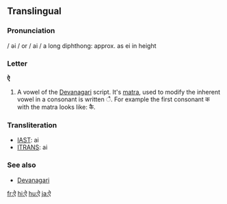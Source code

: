 ==Translingual==

===Pronunciation===
/ əi / or / ai / a long diphthong: approx. as ei in height 

===Letter===
'''ऐ'''

# A vowel of the [[Devanagari]] script.  It's [[matra]], used to modify the inherent vowel in a consonant is written &#x0948;.  For example the first consonant क with the matra looks like: कै.

===Transliteration===
*[[w:IAST|IAST]]: ai
*[[w:ITRANS|ITRANS]]: ai

===See also===
*[[w:Devanagari|Devanagari]]

[[fr:ऐ]]
[[hi:ऐ]]
[[hu:ऐ]]
[[ja:ऐ]]